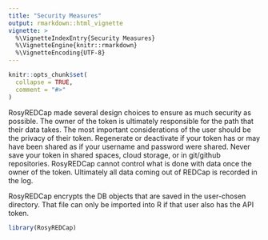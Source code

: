 ```yaml
---
title: "Security Measures"
output: rmarkdown::html_vignette
vignette: >
  %\VignetteIndexEntry{Security Measures}
  %\VignetteEngine{knitr::rmarkdown}
  %\VignetteEncoding{UTF-8}
---
```


```r
knitr::opts_chunk$set(
  collapse = TRUE,
  comment = "#>"
)
```

RosyREDCap made several design choices to ensure as much security as possible. The owner of the token is ultimately responsible for the path that their data takes. The most important considerations of the user should be the privacy of their token. Regenerate or deactivate if your token has or may have been shared as if your username and password were shared. Never save your token in shared spaces, cloud storage, or in git/github repositories. RosyREDCap cannot control what is done with data once the owner of the token. Ultimately all data coming out of REDCap is recorded in the log.

RosyREDCap encrypts the DB objects that are saved in the user-chosen directory. That file can only be imported into R if that user also has the API token.

```r
library(RosyREDCap)
```


